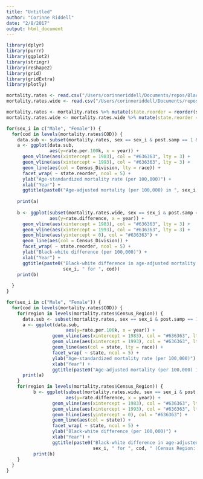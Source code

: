 ```yaml
---
title: "Untitled"
author: "Corinne Riddell"
date: "2/8/2017"
output: html_document
---
```


```r
library(dplyr)
library(purrr)
library(ggplot2)
library(stringr)
library(reshape2)
library(grid)
library(gridExtra)
library(plotly)
```

```r
mortality.rates <- read.csv("/Users/corinneriddell/Documents/repos/BlackWhiteMortalityGap/Data/mortality_rates.csv")
mortality.rates.wide <- read.csv("/Users/corinneriddell/Documents/repos/BlackWhiteMortalityGap/Data/mortality_rates_wide.csv")

mortality.rates <- mortality.rates %>% mutate(state.reorder = reorder(state, as.numeric(Census_Division)))
mortality.rates.wide <- mortality.rates.wide %>% mutate(state.reorder = reorder(state, as.numeric(Census_Division)))
```


```r
for(sex_i in c("Male", "Female")) {
  for(cod in levels(mortality.rates$COD)) {
    data.sub <- subset(mortality.rates, sex == sex_i & post.samp == 1 & COD == cod)
    a <- ggplot(data.sub, 
                aes(y=rate.per.100k, x = year)) + 
      geom_vline(aes(xintercept = 1983), col = "#636363", lty = 3) +
      geom_vline(aes(xintercept = 1993), col = "#636363", lty = 3) +
      geom_line(aes(col = Census_Division, lty = race)) +
      facet_wrap( ~ state.reorder, ncol = 5) +
      ylab("Age-standardized mortality rate (per 100,000)") +
      xlab("Year") + 
      ggtitle(paste0("Age-adjusted mortality (per 100,000) in ", sex_i, " for ", cod))
    
    print(a)
    
    b <- ggplot(subset(mortality.rates.wide, sex == sex_i & post.samp == 1 & COD == cod), 
                aes(y=rate.difference, x = year)) + 
      geom_vline(aes(xintercept = 1983), col = "#636363", lty = 3) +
      geom_vline(aes(xintercept = 1993), col = "#636363", lty = 3) +
      geom_hline(aes(yintercept = 0), col = "#636363") +
      geom_line(aes(col = Census_Division)) +
      facet_wrap( ~ state.reorder, ncol = 5) +
      ylab("Black-white difference (per 100,000)") +
      xlab("Year") + 
      ggtitle(paste0("Black-white difference in age-adjusted mortality (per 100,000) in ", 
                     sex_i, " for ", cod))
    print(b)
    
  }
}
```

```r
for(sex_i in c("Male", "Female")) {
  for(cod in levels(mortality.rates$COD)) {
    for(region in levels(mortality.rates$Census_Region)) {
      data.sub <- subset(mortality.rates, sex == sex_i & post.samp == 1 & COD == cod  & Census_Region == region)
      a <- ggplot(data.sub, 
                      aes(y=rate.per.100k, x = year)) + 
                 geom_vline(aes(xintercept = 1983), col = "#636363", lty = 3) +
                 geom_vline(aes(xintercept = 1993), col = "#636363", lty = 3) +
                 geom_line(aes(col = state, lty = race)) +
                 facet_wrap( ~ state, ncol = 5) +
                 ylab("Age-standardized mortality rate (per 100,000)") +
                 xlab("Year") + 
                 ggtitle(paste0("Age-adjusted mortality (per 100,000) in ", sex_i, " for ", cod, " (Census Region: ", region, ")"))
      print(a)
    }
    for(region in levels(mortality.rates$Census_Region)) {    
          b <- ggplot(subset(mortality.rates.wide, sex == sex_i & post.samp == 1 & COD == cod & Census_Region == region), 
                      aes(y=rate.difference, x = year)) + 
                 geom_vline(aes(xintercept = 1983), col = "#636363", lty = 3) +
                 geom_vline(aes(xintercept = 1993), col = "#636363", lty = 3) +
                 geom_hline(aes(yintercept = 0), col = "#636363") +
                 geom_line(aes(col = state)) +
                 facet_wrap( ~ state, ncol = 5) +
                 ylab("Black-white difference (per 100,000)") +
                 xlab("Year") + 
                 ggtitle(paste0("Black-white difference in age-adjusted mortality (per 100,000) in ", 
                                sex_i, " for ", cod, " (Census Region: ", region, ")"))
          print(b)
    }
  }
}
```
